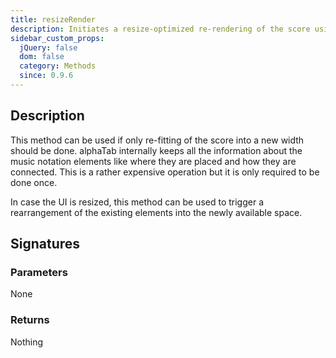 ```yaml
---
title: resizeRender
description: Initiates a resize-optimized re-rendering of the score using the current settings.
sidebar_custom_props:
  jQuery: false
  dom: false
  category: Methods
  since: 0.9.6
---
```


<SinceBadge since="0.9.6" />


## Description
This method can be used if only re-fitting of the score into a new width should be done. 
alphaTab internally keeps all the information about the music notation elements like
where they are placed and how they are connected. This is a rather expensive operation 
but it is only required to be done once. 

In case the UI is resized, this method can be used to trigger a rearrangement of the existing elements
into the newly available space.

## Signatures

<TypeTable>
    <TypeRow type="js" name="function resizeRender()" />
    <TypeRow type="net" name="void ResizeRender()" />
    <TypeRow type="android" name="fun resizeRender(): Unit" />
</TypeTable>

### Parameters
None

### Returns
Nothing